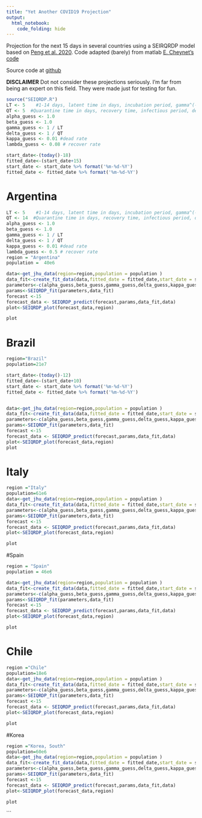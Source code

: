 ```yaml
---
title: "Yet Another COVID19 Projection"
output: 
  html_notebook: 
    code_folding: hide
---
```


Projection for the next 15 days in several countries using a SEIRQRDP model based on [Peng et al. 2020](https://arxiv.org/pdf/2002.06563.pdf).
Code adapted (barely) from matlab [E. Cheynet's code](https://la.mathworks.com/matlabcentral/fileexchange/74545-generalized-seir-epidemic-model-fitting-and-computation)

Source code at [github]()

**DISCLAIMER** Dot not consider these projections seriously. I'm far from being an expert on this field. They were made just for testing for fun. 

```r
source("SEIQRDP.R")
LT <- 5    #1-14 days, latent time in days, incubation period, gamma^(-1)   
QT <- 5  #Quarantine time in days, recovery time, infectious period, delta^(-1)
alpha_guess <- 1.0
beta_guess <- 1.0
gamma_guess <- 1 / LT
delta_guess <- 1 / QT
kappa_guess <- 0.01 #dead rate
lambda_guess <- 0.08 # recover rate

start_date<-(today()-18) 
fitted_date<-(start_date+15) 
start_date <- start_date %>% format('%m-%d-%Y')
fitted_date <- fitted_date %>% format('%m-%d-%Y')
```

# Argentina
```r
LT <- 5    #1-14 days, latent time in days, incubation period, gamma^(-1)   
QT <- 14  #Quarantine time in days, recovery time, infectious period, delta^(-1)
alpha_guess <- 1.0
beta_guess <- 1.0
gamma_guess <- 1 / LT
delta_guess <- 1 / QT
kappa_guess <- 0.01 #dead rate
lambda_guess <- 0.5 # recover rate
region = "Argentina"
population =  40e6

data<-get_jhu_data(region=region,population = population )
data_fit<-create_fit_data(data,fitted_date = fitted_date,start_date = start_date)
parameters<-c(alpha_guess,beta_guess,gamma_guess,delta_guess,kappa_guess,lambda_guess)
params<-SEIQRDP_fit(parameters,data_fit)
forecast <-15
forecast_data <- SEIQRDP_predict(forecast,params,data_fit,data)
plot<-SEIQRDP_plot(forecast_data,region)

plot

```

# Brazil
```r
region="Brazil"
population=21e7

start_date<-(today()-12) 
fitted_date<-(start_date+10) 
start_date <- start_date %>% format('%m-%d-%Y')
fitted_date <- fitted_date %>% format('%m-%d-%Y')


data<-get_jhu_data(region=region,population = population )
data_fit<-create_fit_data(data,fitted_date = fitted_date,start_date = start_date)
parameters<-c(alpha_guess,beta_guess,gamma_guess,delta_guess,kappa_guess,lambda_guess)
params<-SEIQRDP_fit(parameters,data_fit)
forecast <-15
forecast_data <- SEIQRDP_predict(forecast,params,data_fit,data)
plot<-SEIQRDP_plot(forecast_data,region)
plot
```

# Italy

```r

region ="Italy"
population=61e6
data<-get_jhu_data(region=region,population = population )
data_fit<-create_fit_data(data,fitted_date = fitted_date,start_date = start_date)
parameters<-c(alpha_guess,beta_guess,gamma_guess,delta_guess,kappa_guess,lambda_guess)
params<-SEIQRDP_fit(parameters,data_fit)
forecast <-15
forecast_data <- SEIQRDP_predict(forecast,params,data_fit,data)
plot<-SEIQRDP_plot(forecast_data,region)

plot
```

#Spain
```r


region = "Spain"
population = 46e6

data<-get_jhu_data(region=region,population = population )
data_fit<-create_fit_data(data,fitted_date = fitted_date,start_date = start_date)
parameters<-c(alpha_guess,beta_guess,gamma_guess,delta_guess,kappa_guess,lambda_guess)
params<-SEIQRDP_fit(parameters,data_fit)
forecast <-15
forecast_data <- SEIQRDP_predict(forecast,params,data_fit,data)
plot<-SEIQRDP_plot(forecast_data,region)

plot
```
# Chile
```r
region ="Chile"
population=18e6
data<-get_jhu_data(region=region,population = population )
data_fit<-create_fit_data(data,fitted_date = fitted_date,start_date = start_date)
parameters<-c(alpha_guess,beta_guess,gamma_guess,delta_guess,kappa_guess,lambda_guess)
params<-SEIQRDP_fit(parameters,data_fit)
forecast <-15
forecast_data <- SEIQRDP_predict(forecast,params,data_fit,data)
plot<-SEIQRDP_plot(forecast_data,region)

plot
```

#Korea

```r
region ="Korea, South"
population=60e6
data<-get_jhu_data(region=region,population = population )
data_fit<-create_fit_data(data,fitted_date = fitted_date,start_date = start_date)
parameters<-c(alpha_guess,beta_guess,gamma_guess,delta_guess,kappa_guess,lambda_guess)
params<-SEIQRDP_fit(parameters,data_fit)
forecast <-15
forecast_data <- SEIQRDP_predict(forecast,params,data_fit,data)
plot<-SEIQRDP_plot(forecast_data,region)

plot
```
```

